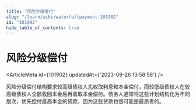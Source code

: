 ```yaml
---
title: "风险分级偿付"
slug: "/learn/wiki/waterfallpayment-101902"
id: "101902"
hide_table_of_contents: true
---
```



# 风险分级偿付

<ArticleMeta id={101902} updatedAt={'2023-09-26 13:58:58'} />
<div className='border-solid border-b border-t-0 my-4 border-[var(--ifm-color-gray-300)]' />

风险分级偿付结构要求较高级债权人先收取利息和本金偿付，而较低级债权人在较高级债权人全额收回本金后再收取本金偿付。债务人通常将这些计划结构化为不同层次，优先偿付最高本金的贷款，因为这些贷款也很可能是最昂贵的。

